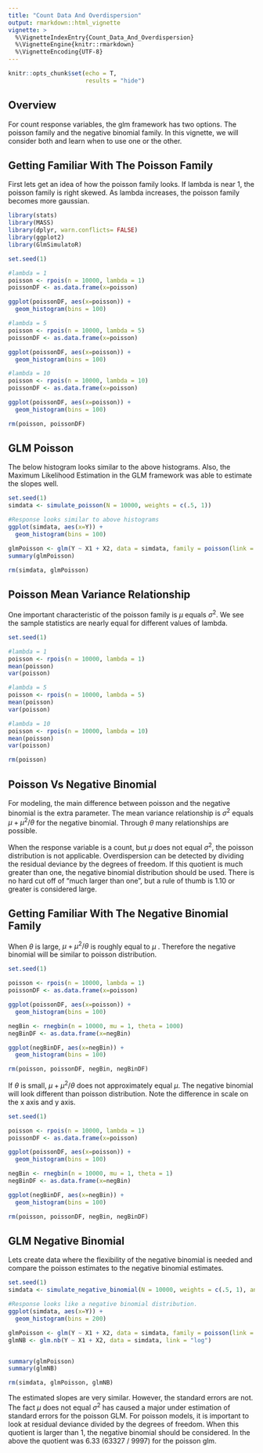 ---
title: "Count Data And Overdispersion"
output: rmarkdown::html_vignette
vignette: >
  %\VignetteIndexEntry{Count_Data_And_Overdispersion}
  %\VignetteEngine{knitr::rmarkdown}
  %\VignetteEncoding{UTF-8}
---

```{r setup, include=FALSE}
knitr::opts_chunk$set(echo = T,
                      results = "hide")
```

## Overview

For count response variables, the glm framework has two options. The poisson family and the negative binomial family. In this vignette, we will consider both and learn when to use one or the other.


## Getting Familiar With The Poisson Family

First lets get an idea of how the poisson family looks. If lambda is near 1, the poisson family is right skewed. As lambda increases, the poisson family becomes more gaussian. 

```{r PoissonHistogram, echo=TRUE}
library(stats)
library(MASS)
library(dplyr, warn.conflicts= FALSE)
library(ggplot2)
library(GlmSimulatoR)

set.seed(1)

#lambda = 1
poisson <- rpois(n = 10000, lambda = 1)
poissonDF <- as.data.frame(x=poisson)

ggplot(poissonDF, aes(x=poisson)) + 
  geom_histogram(bins = 100)

#lambda = 5
poisson <- rpois(n = 10000, lambda = 5)
poissonDF <- as.data.frame(x=poisson)

ggplot(poissonDF, aes(x=poisson)) + 
  geom_histogram(bins = 100)

#lambda = 10
poisson <- rpois(n = 10000, lambda = 10)
poissonDF <- as.data.frame(x=poisson)

ggplot(poissonDF, aes(x=poisson)) + 
  geom_histogram(bins = 100)

```

```{r, echo=FALSE}
rm(poisson, poissonDF)

```


## GLM Poisson
The below histogram looks similar to the above histograms. Also, the Maximum Likelihood Estimation in the GLM framework was able to estimate the slopes well. 

```{r PoissonGlm, echo=TRUE, results='markup'}

set.seed(1)
simdata <- simulate_poisson(N = 10000, weights = c(.5, 1))

#Response looks similar to above histograms
ggplot(simdata, aes(x=Y)) + 
  geom_histogram(bins = 100)

glmPoisson <- glm(Y ~ X1 + X2, data = simdata, family = poisson(link = "log"))
summary(glmPoisson)

```

```{r, echo=FALSE}
rm(simdata, glmPoisson)
```

## Poisson Mean Variance Relationship
One important characteristic of the poisson family is $\mu$ equals $\sigma^2$. We see the sample statistics are nearly equal for different values of lambda.

```{r PoissonMuSigma, echo=TRUE, results='markup'}

set.seed(1)

#lambda = 1
poisson <- rpois(n = 10000, lambda = 1)
mean(poisson)
var(poisson)

#lambda = 5
poisson <- rpois(n = 10000, lambda = 5)
mean(poisson)
var(poisson)

#lambda = 10
poisson <- rpois(n = 10000, lambda = 10)
mean(poisson)
var(poisson)
```

```{r, echo=FALSE}
rm(poisson)
```

## Poisson Vs Negative Binomial
For modeling, the main difference between poisson and the negative binomial is the extra parameter. The mean variance relationship is $\sigma^2$ equals $\mu + \mu^2/\theta$ for the negative binomial. Through $\theta$ many relationships are possible. 

When the response variable is a count, but $\mu$ does not equal $\sigma^2$, the poisson distribution is not applicable. Overdispersion can be detected by dividing the residual deviance by the degrees of freedom. If this quotient is much greater than one, the negative binomial distribution should be used. There is no hard cut off of "much larger than one", but a rule of thumb is 1.10 or greater is considered large.

## Getting Familiar With The Negative Binomial Family
When $\theta$ is large, $\mu + \mu^2/\theta$ is roughly equal to $\mu$ . Therefore the negative binomial will be similar to poisson distribution.

```{r PoissonNegativeBinomial1, echo=TRUE}
set.seed(1)

poisson <- rpois(n = 10000, lambda = 1)
poissonDF <- as.data.frame(x=poisson)

ggplot(poissonDF, aes(x=poisson)) + 
  geom_histogram(bins = 100)

negBin <- rnegbin(n = 10000, mu = 1, theta = 1000)
negBinDF <- as.data.frame(x=negBin)

ggplot(negBinDF, aes(x=negBin)) + 
  geom_histogram(bins = 100)

```

```{r, echo=FALSE}
rm(poisson, poissonDF, negBin, negBinDF)
```


If $\theta$ is small, $\mu + \mu^2/\theta$ does not approximately equal $\mu$. The negative binomial will look different than poisson distribution. Note the difference in scale on the x axis and y axis.


```{r PoissonNegativeBinomial2, echo=TRUE}
set.seed(1)

poisson <- rpois(n = 10000, lambda = 1)
poissonDF <- as.data.frame(x=poisson)

ggplot(poissonDF, aes(x=poisson)) + 
  geom_histogram(bins = 100)

negBin <- rnegbin(n = 10000, mu = 1, theta = 1)
negBinDF <- as.data.frame(x=negBin)

ggplot(negBinDF, aes(x=negBin)) + 
  geom_histogram(bins = 100)
```

```{r, echo=FALSE}
rm(poisson, poissonDF, negBin, negBinDF)
```

## GLM Negative Binomial
Lets create data where the flexibility of the negative binomial is needed and compare the poisson estimates to the negative binomial estimates. 

```{r NegativeBinomialGlm, echo=TRUE, results='markup'}

set.seed(1)
simdata <- simulate_negative_binomial(N = 10000, weights = c(.5, 1), ancillary = 5) #ancillary is theta.

#Response looks like a negative binomial distribution.
ggplot(simdata, aes(x=Y)) + 
  geom_histogram(bins = 200)

glmPoisson <- glm(Y ~ X1 + X2, data = simdata, family = poisson(link = "log"))
glmNB <- glm.nb(Y ~ X1 + X2, data = simdata, link = "log")


summary(glmPoisson)
summary(glmNB)

```

```{r, echo=FALSE}
rm(simdata, glmPoisson, glmNB)
```
The estimated slopes are very similar. However, the standard errors are not. The fact $\mu$ does not equal $\sigma^2$ has caused a major under estimation of standard errors for the poisson GLM. For poisson models, it is important to look at residual deviance divided by the degrees of freedom. When this quotient is larger than 1, the negative binomial should be considered. In the above the quotient was 6.33 (63327 / 9997) for the poisson glm.
